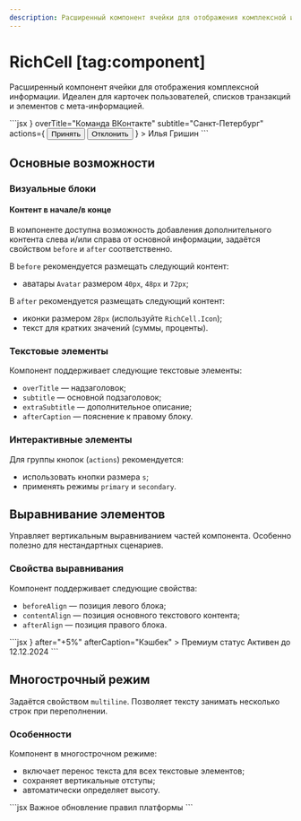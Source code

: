 ```yaml
---
description: Расширенный компонент ячейки для отображения комплексной информации.
---
```


<Overview group="data-display">

# RichCell [tag:component]

Расширенный компонент ячейки для отображения комплексной информации. Идеален для карточек пользователей, списков транзакций и элементов с мета-информацией.

</Overview>

<Playground>
  ```jsx
  <RichCell
    before={<Avatar size={72} />}
    overTitle="Команда ВКонтакте"
    subtitle="Санкт-Петербург"
    actions={
      <ButtonGroup mode="horizontal" gap="s" stretched>
        <Button mode="primary" size="s">
          Принять
        </Button>
        <Button mode="secondary" size="s">
          Отклонить
        </Button>
      </ButtonGroup>
    }
  >
    Илья Гришин
  </RichCell>
  ```
</Playground>

## Основные возможности

### Визуальные блоки

#### Контент в начале/в конце

В компоненте доступна возможность добавления дополнительного контента слева и/или справа от основной информации,
задаётся свойством `before` и `after` соответственно.

В `before` рекомендуется размещать следующий контент:

- аватары `Avatar` размером `40px`, `48px` и `72px`;

В `after` рекомендуется размещать следующий контент:

- иконки размером `28px` (используйте `RichCell.Icon`);
- текст для кратких значений (суммы, проценты).

### Текстовые элементы

Компонент поддерживает следующие текстовые элементы:

- `overTitle` — надзаголовок;
- `subtitle` — основной подзаголовок;
- `extraSubtitle` — дополнительное описание;
- `afterCaption` — пояснение к правому блоку.

### Интерактивные элементы

Для группы кнопок (`actions`) рекомендуется:

- использовать кнопки размера `s`;
- применять режимы `primary` и `secondary`.

## Выравнивание элементов

Управляет вертикальным выравниванием частей компонента. Особенно полезно для нестандартных сценариев.

### Свойства выравнивания

Компонент поддерживает следующие свойства:

- `beforeAlign` — позиция левого блока;
- `contentAlign` — позиция основного текстового контента;
- `afterAlign` — позиция правого блока.

<Playground>
  ```jsx
  <RichCell
    beforeAlign="center"
    contentAlign="center"
    afterAlign="center"
    before={<Icon56WalletOutline />}
    after="+5%"
    afterCaption="Кэшбек"
  >
    <Text weight="2">Премиум статус</Text>
    <Text>Активен до 12.12.2024</Text>
  </RichCell>
  ```
</Playground>

## Многострочный режим

Задаётся свойством `multiline`. Позволяет тексту занимать несколько строк при переполнении.

### Особенности

Компонент в многострочном режиме:

- включает перенос текста для всех текстовые элементов;
- сохраняет вертикальные отступы;
- автоматически определяет высоту.

<Playground>
  ```jsx
  <RichCell
    multiline
    subtitle="Длинное описание новости, которое не должно обрезаться и требует переноса на несколько строк для полного отображения информации пользователю"
    after="15:30"
    afterCaption="Время публикации"
  >
    Важное обновление правил платформы
  </RichCell>
  ```
</Playground>
